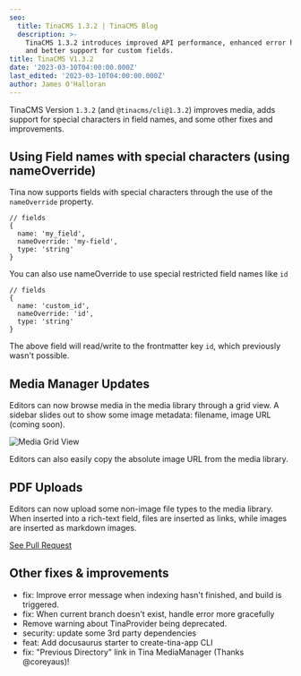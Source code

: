 ```yaml
---
seo:
  title: TinaCMS 1.3.2 | TinaCMS Blog
  description: >-
    TinaCMS 1.3.2 introduces improved API performance, enhanced error handling,
    and better support for custom fields.
title: TinaCMS V1.3.2
date: '2023-03-10T04:00:00.000Z'
last_edited: '2023-03-10T04:00:00.000Z'
author: James O'Halloran
---
```


TinaCMS Version `1.3.2` (and `@tinacms/cli@1.3.2`) improves media, adds support for special characters in field names, and some other fixes and improvements.

## Using Field names with special characters (using nameOverride)

Tina now supports fields with special characters through the use of the `nameOverride` property.

```
// fields
{
  name: 'my_field',
  nameOverride: 'my-field',
  type: 'string'
}
```

You can also use nameOverride to use special restricted field names like `id`

```
// fields
{
  name: 'custom_id',
  nameOverride: 'id',
  type: 'string'
}
```

The above field will read/write to the frontmatter key `id`, which previously wasn't possible.

## Media Manager Updates

Editors can now browse media in the media library through a grid view. A sidebar slides out to show some image metadata: filename, image URL (coming soon).

![Media Grid View](/img/blog/tina-v-1.3.2/media-manager_uuaotf.png "Media Grid View")

Editors can also easily copy the absolute image URL from the media library.

## PDF Uploads

Editors can now upload some non-image file types to the media library. When inserted into a rich-text field, files are inserted as links, while images are inserted as markdown images.

[See Pull Request](https://github.com/tinacms/tinacms/pull/3655)

## Other fixes & improvements

* fix: Improve error message when indexing hasn't finished, and build is triggered.
* fix: When current branch doesn't exist, handle error more gracefully
* Remove warning about TinaProvider being deprecated.
* security: update some 3rd party dependencies
* feat: Add docusaurus starter to create-tina-app CLI
* fix: "Previous Directory" link in Tina MediaManager (Thanks @coreyaus)!
